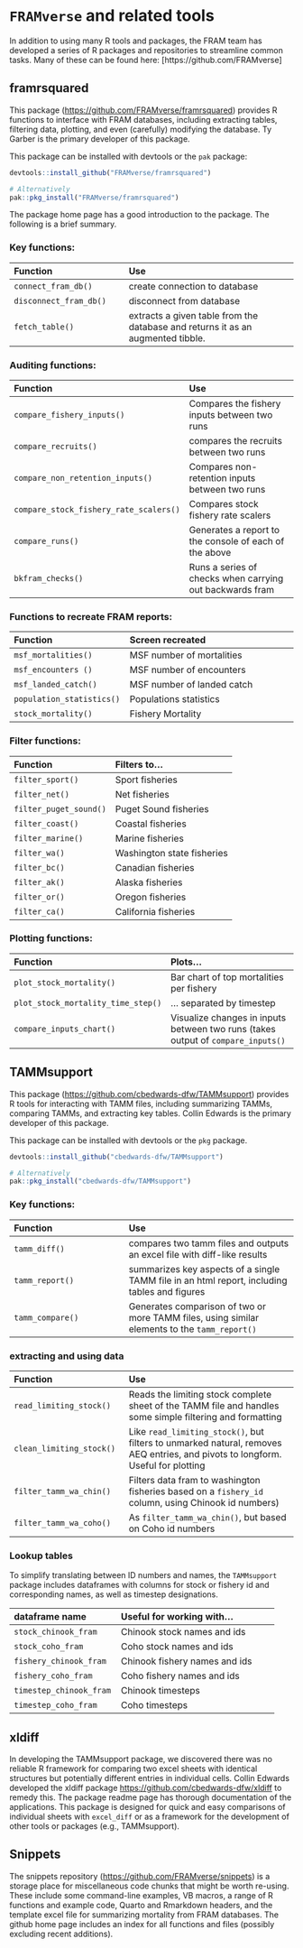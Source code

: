 # `FRAMverse` and related tools

In addition to using many R tools and packages, the FRAM team has developed a series of R packages and repositories to streamline common tasks. Many of these can be found here: [https://github.com/FRAMverse]

## framrsquared

This package ([https://github.com/FRAMverse/framrsquared](https://github.com/FRAMverse/framrsquared)) provides R functions to interface with FRAM databases, including extracting tables, filtering data, plotting, and even (carefully) modifying the database. Ty Garber is the primary developer of this package.

This package can be installed with devtools or the `pak` package:

```r
devtools::install_github("FRAMverse/framrsquared")

# Alternatively 
pak::pkg_install("FRAMverse/framrsquared")
```

The package home page has a good introduction to the package. The following is a brief
summary.

### Key functions:

| Function                      | Use                                          |
|:------------------------------|:---------------------------------------------|
|`connect_fram_db()`            | create connection to database                |
|`disconnect_fram_db()`         | disconnect from database                     |
|`fetch_table()`                | extracts a given table from the database and returns it as an augmented tibble. |


### Auditing functions:

| Function                      | Use                                          |
|:------------------------------|:---------------------------------------------|
|`compare_fishery_inputs()`     | Compares the fishery inputs between two runs |
|`compare_recruits()`           | compares the recruits between two runs       |
|`compare_non_retention_inputs()`| Compares non-retention inputs  between two runs|
|`compare_stock_fishery_rate_scalers()`| Compares stock fishery rate scalers   |
|`compare_runs()`               | Generates a report to the console of each of the above|
|`bkfram_checks()`              | Runs a series of checks when carrying out backwards fram |

### Functions to recreate FRAM reports:

| Function                      | Screen recreated                             |
|:------------------------------|:---------------------------------------------|
| `msf_mortalities()`           |  MSF number of mortalities                   |
| `msf_encounters ()`           |  MSF number of encounters                    |
| `msf_landed_catch()`          |  MSF number of landed catch                  |
| `population_statistics()`     |  Populations statistics                      |
| `stock_mortality()`           |  Fishery Mortality                           |

### Filter functions:

| Function             |  Filters to...              |
|:---------------------|:----------------------------|
|`filter_sport()`      | Sport fisheries             |
|`filter_net()`        | Net fisheries               |
|`filter_puget_sound()`| Puget Sound fisheries       |
|`filter_coast()`      | Coastal fisheries           |
|`filter_marine()`     | Marine fisheries            |
|`filter_wa()`         | Washington state fisheries  |
|`filter_bc()`         | Canadian fisheries          |
|`filter_ak()`         | Alaska fisheries            |
|`filter_or()`         | Oregon fisheries            |
|`filter_ca()`         | California fisheries        |


### Plotting functions:

| Function                  |  Plots...                                |
|:--------------------------|:-----------------------------------------|
|`plot_stock_mortality()`   | Bar chart of top mortalities per fishery | 
|`plot_stock_mortality_time_step()` | ... separated by timestep        |
|`compare_inputs_chart()`   | Visualize changes in inputs between two runs (takes output of `compare_inputs()`|

## TAMMsupport

This package ([https://github.com/cbedwards-dfw/TAMMsupport](https://github.com/cbedwards-dfw/TAMMsupport)) provides R tools for interacting with TAMM files, including summarizing TAMMs, comparing TAMMs, and extracting key tables. Collin Edwards is the primary developer of this package.

This package can be installed with devtools or the `pkg` package.

```r
devtools::install_github("cbedwards-dfw/TAMMsupport")

# Alternatively 
pak::pkg_install("cbedwards-dfw/TAMMsupport")
```

### Key functions:

| Function                      | Use                                          |
|:------------------------------|:---------------------------------------------|
| `tamm_diff() `                | compares two tamm files and outputs an excel file with diff-like results |
| `tamm_report()`               |summarizes key aspects of a single TAMM file in an html report, including tables and figures |
| `tamm_compare()`              | Generates comparison of two or more TAMM files, using similar elements to the `tamm_report()` |


### extracting and using data
| Function                      | Use                                          |
|:------------------------------|:---------------------------------------------|
|`read_limiting_stock()`        | Reads the limiting stock complete sheet of the TAMM file and handles some simple filtering and formatting |
|`clean_limiting_stock()`       | Like `read_limiting_stock()`, but filters to unmarked natural, removes AEQ entries, and pivots to longform. Useful for plotting|
| `filter_tamm_wa_chin()`       | Filters data fram to washington fisheries based on a `fishery_id` column, using Chinook id numbers) |
| `filter_tamm_wa_coho()`       | As `filter_tamm_wa_chin()`, but based on Coho id numbers|


### Lookup tables

To simplify translating between ID numbers and names, the `TAMMsupport` package includes dataframes with columns for stock or fishery id and corresponding names, as well as timestep designations.


| dataframe name                | Useful for working with...                   |
|:------------------------------|:---------------------------------------------|
| `stock_chinook_fram`          | Chinook stock names and ids                  |
| `stock_coho_fram`             | Coho stock names and ids                     |
| `fishery_chinook_fram`        | Chinook fishery names and ids                |
| `fishery_coho_fram`           | Coho fishery names and ids                   |
| `timestep_chinook_fram`       | Chinook timesteps                            |
| `timestep_coho_fram`          | Coho timesteps                               |


## xldiff

In developing the TAMMsupport package, we discovered there was no reliable R framework for comparing two excel sheets with identical structures but potentially different entries in individual cells. Collin Edwards developed the xldiff package [https://github.com/cbedwards-dfw/xldiff](https://github.com/cbedwards-dfw/xldiff) to remedy this. The package readme page has thorough documentation of the applications. This package is designed for quick and easy comparisons of individual sheets with `excel_diff` or as a framework for the development of other tools or packages (e.g., TAMMsupport). 

## Snippets

The snippets repository ([https://github.com/FRAMverse/snippets](https://github.com/FRAMverse/snippets)) is a storage place for miscellaneous code chunks that might be worth re-using. These include some command-line examples, VB macros, a range of R functions and example code, Quarto and Rmarkdown headers, and the template excel file for summarizing mortality from FRAM databases. The github home page includes an index for all functions and files (possibly excluding recent additions).